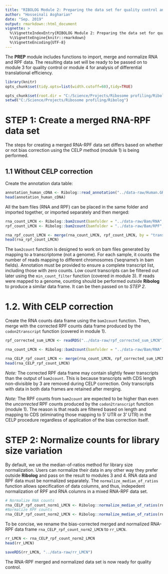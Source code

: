 ```yaml
---
title: "RIBOLOG Module 2: Preparing the data set for quality control and analysis"
author: "Hosseinali Asgharian"
date: "Sep. 2019"
output: rmarkdown::html_document
vignette: >
  %\VignetteIndexEntry{RIBOLOG Module 2: Preparing the data set for quality control and analysis}
  %\VignetteEngine{knitr::rmarkdown}
  %\VignetteEncoding{UTF-8}
---
```


The **PREP** module includes functions to import, merge and normalize RNA and RPF data. The resulting data set will be ready to be passed on to module 3 for quality control or module 4 for analysis of differential translational efficiency.

```r
library(knitr)
opts_chunk$set(tidy.opts=list(width.cutoff=60),tidy=TRUE)

```

```r
opts_chunk$set(root.dir = "C:/Science/Projects/Ribosome profiling/Ribolog")
setwd("C:/Science/Projects/Ribosome profiling/Ribolog")
```


# STEP 1: Create a merged RNA-RPF data set

The steps for creating a merged RNA-RPF data set differs based on whether or not bias correction using the CELP method (module 1) is being performed. 

## 1.1 Without CELP correction

Create the annotation data table:

```r
annotation_human_cDNA <- Ribolog::read_annotation("../data-raw/Human.GRC38.96_annotation.txt")
head(annotation_human_cDNA)
```

All the bam files (RNA and RPF) can be placed in the same folder and imported together, or imported separately and then merged: 

```r
rna_count_LMCN <- Ribolog::bam2count(bamfolder = "../data-raw/Bam/RNA", annotation = annotation_human_cDNA)
rpf_count_LMCN <- Ribolog::bam2count(bamfolder = "../data-raw/Bam/RPF", annotation = annotation_human_cDNA)

rna_rpf_count_LMCN <- merge(rna_count_LMCN, rpf_count_LMCN, by = "transcript")
head(rna_rpf_count_LMCN)

```

The `bam2count` function is designed to work on bam files generated by mapping to a transcriptome (not a genome). For each sample, it counts the number of reads mapping to different chromosomes ('seqname's in bam fields). Annotation must be provided to ensure a complete transcript list, including those with zero counts. Low count transcripts can be filtered out later using the `min_count_filter` function (covered in module 3). If reads were mapped to a genome, counting should be performed outside **Ribolog** to produce a similar data frame. It can be then passed on to *STEP 2*. 

# 1.2. With CELP correction

Create the RNA counts data frame using the `bam2count` function. Then, merge with the corrected RPF counts data frame produced by the `codon2transcript` function (covered in module 1).

```r
rpf_corrected_sum_LMCN <- readRDS("../data-raw/rpf_corrected_sum_LMCN")
```


```r
rna_count_LMCN <- Ribolog::bam2count(bamfolder = "../data-raw/Bam/RNA", annotation = annotation_human_cDNA)

rna_CELP_rpf_count_LMCN <- merge(rna_count_LMCN, rpf_corrected_sum_LMCN, by = "transcript")
head(rna_CELP_rpf_count_LMCN)

```

*Note:* The corrected RPF data frame may contain slightly fewer transcripts than the output of `bam2count`. This is because transcripts with CDS length non-divisible by 3 are removed during CELP correction. Only transcripts with data in both data frames are retained after merging. 

*Note:* The RPF counts from `bam2count` are expected to be higher than even the *uncorrected* RPF counts produced by the `codon2transcript` function (module 1). The reason is that reads are filtered based on length and mapping to CDS (eliminating those mapping to 5' UTR or 3' UTR) in the CELP procedure regardless of application of the bias correction itself. 

# STEP 2: Normalize counts for library size variation

By default, we ue the median-of-ratios method for library size normalization. Users can normalize their data in any other way they prefer outside **Ribolog** and pass on the result to modules 3 and 4. RNA data and RPF data must be normalized separately. The `normalize_median_of_ratios` function allows specification of data columns, and thus, indepedent normalization of RPF and RNA columns in a mixed RNA-RPF data set.  

```r
# Normalize RNA counts
rna_CELP_rpf_count_norm1_LMCN <- Ribolog::normalize_median_of_ratios(rna_CELP_rpf_count_LMCN, c(2:9))
#Normalize RPF counts
rna_CELP_rpf_count_norm2_LMCN <- Ribolog::normalize_median_of_ratios(rna_CELP_rpf_count_norm1_LMCN, c(10:17))

```

To be concise, we rename the bias-corrected merged and normalized RNA-RPF data frame `rna_CELP_rpf_count_norm2_LMCN` to `rr_LMCN`.

```r
rr_LMCN <- rna_CELP_rpf_count_norm2_LMCN
head(rr_LMCN)
```

```r
saveRDS(rr_LMCN, "../data-raw/rr_LMCN")
```

The RNA-RPF merged and normalized data set is now ready for quality control.
